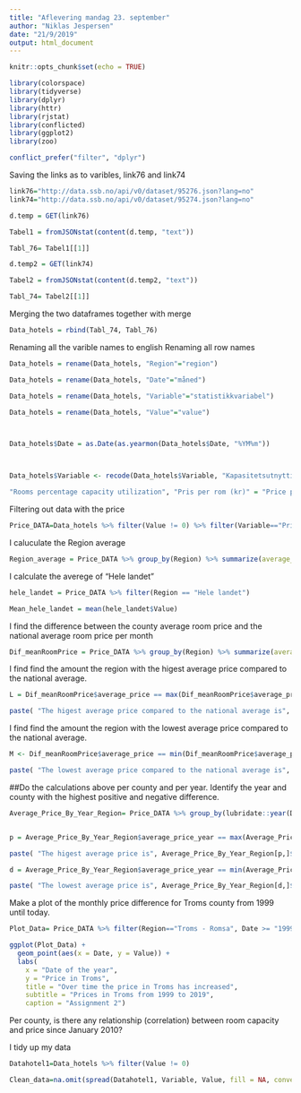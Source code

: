 ---
title: "Aflevering mandag 23. september"
author: "Niklas Jespersen"
date: "21/9/2019"
output: html_document
---

```{r setup, include=FALSE}
knitr::opts_chunk$set(echo = TRUE)
```


```{r, include=FALSE}
library(colorspace)
library(tidyverse)
library(dplyr)
library(httr)
library(rjstat)
library(conflicted)
library(ggplot2)
library(zoo)

```


```{r}
conflict_prefer("filter", "dplyr")
```


Saving the links as to varibles, link76 and link74

```{r}
link76="http://data.ssb.no/api/v0/dataset/95276.json?lang=no"
link74="http://data.ssb.no/api/v0/dataset/95274.json?lang=no"

```



```{r}
d.temp = GET(link76)

Tabel1 = fromJSONstat(content(d.temp, "text"))

Tabl_76= Tabel1[[1]]
```


```{r}
d.temp2 = GET(link74)

Tabel2 = fromJSONstat(content(d.temp2, "text"))

Tabl_74= Tabel2[[1]]
```




Merging the two dataframes together with merge

```{r}
Data_hotels = rbind(Tabl_74, Tabl_76)

```

Renaming all the varible names to english
Renaming all row names

```{r}
Data_hotels = rename(Data_hotels, "Region"="region")

Data_hotels = rename(Data_hotels, "Date"="måned")

Data_hotels = rename(Data_hotels, "Variable"="statistikkvariabel")

Data_hotels = rename(Data_hotels, "Value"="value")



Data_hotels$Date = as.Date(as.yearmon(Data_hotels$Date, "%YM%m"))



Data_hotels$Variable <- recode(Data_hotels$Variable, "Kapasitetsutnytting av senger (prosent)" = "Beds percentage capacity utilization", "Kapasitetsutnytting av rom (prosent)" = 	

"Rooms percentage capacity utilization", "Pris per rom (kr)" = "Price per room")
```

Filtering out data with the price 

```{r}
Price_DATA=Data_hotels %>% filter(Value != 0) %>% filter(Variable=="Price per room")

```


I caluculate the Region average

```{r}
Region_average = Price_DATA %>% group_by(Region) %>% summarize(average_price=mean(Value))
```



I calculate the averege of "Hele landet"

```{r}
hele_landet = Price_DATA %>% filter(Region == "Hele landet")
```

```{r}
Mean_hele_landet = mean(hele_landet$Value)
```


I find the difference between the county average room price and the national average room price per month


```{r}
Dif_meanRoomPrice = Price_DATA %>% group_by(Region) %>% summarize(average_price=mean(Value)-Mean_hele_landet)

```


I find find the amount the region with the higest average price compared to the national average.

```{r}
L = Dif_meanRoomPrice$average_price == max(Dif_meanRoomPrice$average_price)

paste( "The higest average price compared to the national average is", Dif_meanRoomPrice[L,]$average_price, "and the region is", Dif_meanRoomPrice[L,]$Region)

```


I find find the amount the region with the lowest average price compared to the national average.

```{r}
M <- Dif_meanRoomPrice$average_price == min(Dif_meanRoomPrice$average_price)

paste( "The lowest average price compared to the national average is", Dif_meanRoomPrice[M,]$average_price, "and the region is", Dif_meanRoomPrice[M,]$Region)
```


##Do the calculations above per county and per year. Identify the year and county with the highest positive and negative difference.


```{r}
Average_Price_By_Year_Region= Price_DATA %>% group_by(lubridate::year(Date), Region) %>% summarize(average_price_year=mean(Value))


p = Average_Price_By_Year_Region$average_price_year == max(Average_Price_By_Year_Region$average_price_year)

paste( "The higest average price is", Average_Price_By_Year_Region[p,]$average_price_year, "and the region is", Average_Price_By_Year_Region[p,]$Region, "in year", Average_Price_By_Year_Region[p,]$`lubridate::year(Date)` )

d = Average_Price_By_Year_Region$average_price_year == min(Average_Price_By_Year_Region$average_price_year)

paste( "The lowest average price is", Average_Price_By_Year_Region[d,]$average_price_year, "and the region is", Average_Price_By_Year_Region[d,]$Region, "in year", Average_Price_By_Year_Region[d,]$`lubridate::year(Date)` )


```

Make a plot of the monthly price difference for Troms county from 1999 until today.


```{r}
Plot_Data= Price_DATA %>% filter(Region=="Troms - Romsa", Date >= "1999-01-01" & Date <= "2019-07-01")

ggplot(Plot_Data) +
  geom_point(aes(x = Date, y = Value)) +
  labs(
    x = "Date of the year",
    y = "Price in Troms",
    title = "Over time the price in Troms has increased",
    subtitle = "Prices in Troms from 1999 to 2019",
    caption = "Assignment 2")
```


Per county, is there any relationship (correlation) between room capacity and price since January 2010?

I tidy up my data

```{r}
Datahotel1=Data_hotels %>% filter(Value != 0)

Clean_data=na.omit(spread(Datahotel1, Variable, Value, fill = NA, convert = FALSE))

```








